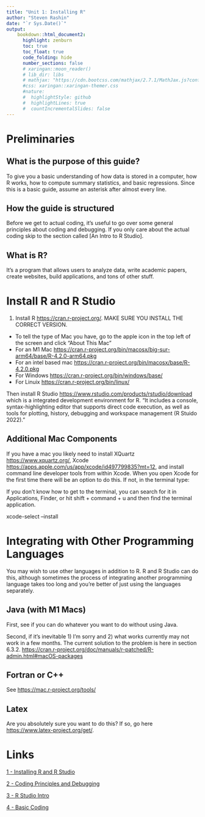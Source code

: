 ```yaml
---
title: "Unit 1: Installing R"
author: "Steven Rashin"
date: "`r Sys.Date()`"
output:
    bookdown::html_document2:
      highlight: zenburn
      toc: true
      toc_float: true
      code_folding: hide
      number_sections: false
      # xaringan::moon_reader()
      # lib_dir: libs
      # mathjax: "https://cdn.bootcss.com/mathjax/2.7.1/MathJax.js?config=TeX-AMS_HTML"
      #css: xaringan::xaringan-themer.css
      #nature:
      #  highlightStyle: github
      #  highlightLines: true
      #  countIncrementalSlides: false
---
```


# Preliminaries

## What is the purpose of this guide?

To give you a basic understanding of how data is stored in a computer, how R works, how to compute summary statistics, and basic regressions. Since this is a basic guide, assume an asterisk after almost every line.

## How the guide is structured

Before we get to actual coding, it's useful to go over some general principles about coding and debugging. If you only care about the actual coding skip to the section called [An Intro to R Studio].

## What is R?

It's a program that allows users to analyze data, write academic papers, create websites, build applications, and tons of other stuff.

# Install R and R Studio

1)  Install R <https://cran.r-project.org/>. MAKE SURE YOU INSTALL THE CORRECT VERSION.

-   To tell the type of Mac you have, go to the apple icon in the top left of the screen and click "About This Mac"
-   For an M1 Mac <https://cran.r-project.org/bin/macosx/big-sur-arm64/base/R-4.2.0-arm64.pkg>
-   For an intel based mac <https://cran.r-project.org/bin/macosx/base/R-4.2.0.pkg>
-   For Windows <https://cran.r-project.org/bin/windows/base/>
-   For Linuix <https://cran.r-project.org/bin/linux/>

Then install R Studio <https://www.rstudio.com/products/rstudio/download> which is a integrated development environment for R. "It includes a console, syntax-highlighting editor that supports direct code execution, as well as tools for plotting, history, debugging and workspace management (R Stuido 2022)."

## Additional Mac Components

If you have a mac you likely need to install XQuartz <https://www.xquartz.org/>, Xcode <https://apps.apple.com/us/app/xcode/id497799835?mt=12>, and install command line developer tools from within Xcode. When you open Xcode for the first time there will be an option to do this. If not, in the terminal type:

If you don't know how to get to the terminal, you can search for it in Applications, Finder, or hit shift + command + u and then find the terminal application.

xcode-select --install

# Integrating with Other Programming Languages

You may wish to use other languages in addition to R. R and R Studio can do this, although sometimes the process of integrating another programming language takes too long and you're better of just using the languages separately.

## Java (with M1 Macs)

First, see if you can do whatever you want to do without using Java.

Second, if it's inevitable 1) I'm sorry and 2) what works currently may not work in a few months. The current solution to the problem is here in section 6.3.2. <https://cran.r-project.org/doc/manuals/r-patched/R-admin.html#macOS-packages>

## Fortran or C++

See <https://mac.r-project.org/tools/>

## Latex

Are you absolutely sure you want to do this? If so, go here <https://www.latex-project.org/get/>.

# Links 
[1 - Installing R and R Studio](https://sdr1.github.io/R-Intro-Seminar/1-r-intro-seminar.html)

[2 - Coding Principles and Debugging ](https://sdr1.github.io/R-Intro-Seminar/2-intro-to-coding-debugging.html)

[3 - R Studio Intro](https://sdr1.github.io/R-Intro-Seminar/3-intro-to-r-studio.html)

[4 - Basic Coding](https://sdr1.github.io/R-Intro-Seminar/4-basic-coding.html)
